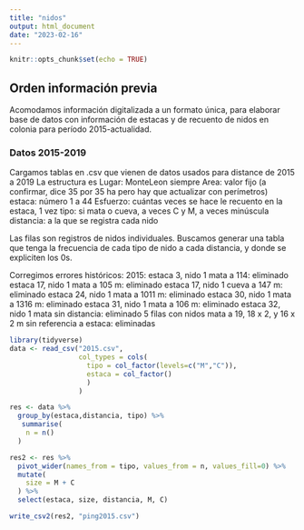 ```yaml
---
title: "nidos"
output: html_document
date: "2023-02-16"
---
```


```r
knitr::opts_chunk$set(echo = TRUE)
```

## Orden información previa
Acomodamos información digitalizada a un formato única, para elaborar base de datos con información de estacas y de recuento de nidos en colonia para período 2015-actualidad.

### Datos 2015-2019

Cargamos tablas en .csv que vienen de datos usados para distance de 2015 a 2019
La estructura es 
Lugar: MonteLeon siempre
Area: valor fijo (a confirmar, dice 35 por 35 ha pero hay que actualizar con perímetros)
estaca: número 1 a 44
Esfuerzo: cuántas veces se hace le recuento en la estaca, 1 vez
tipo: si mata o cueva, a veces C y M, a veces minúscula
distancia: a la que se registra cada nido

Las filas son registros de nidos individuales.
Buscamos generar una tabla que tenga la frecuencia de cada tipo de nido a cada distancia, y donde se expliciten los 0s.

Corregimos errores históricos:
2015:
estaca 3, nido 1 mata a 114: eliminado
estaca 17, nido 1 mata a 105 m: eliminado
estaca 17, nido 1 cueva a 147 m: eliminado
estaca 24, nido 1 mata a 1011 m: eliminado
estaca 30, nido 1 mata a 1316 m: eliminado
estaca 31, nido 1 mata a 106 m: eliminado
estaca 32, nido 1 mata sin distancia: eliminado
5 filas con nidos mata a 19, 18 x 2, y 16 x 2 m sin referencia a estaca: eliminadas


```r
library(tidyverse)
data <- read_csv("2015.csv",
                 col_types = cols(
                   tipo = col_factor(levels=c("M","C")),
                   estaca = col_factor()
                   )
                 )

res <- data %>% 
  group_by(estaca,distancia, tipo) %>% 
   summarise(
    n = n()
  )

res2 <- res %>% 
  pivot_wider(names_from = tipo, values_from = n, values_fill=0) %>% 
  mutate(
    size = M + C
  ) %>% 
  select(estaca, size, distancia, M, C)

write_csv2(res2, "ping2015.csv")
                   
```


